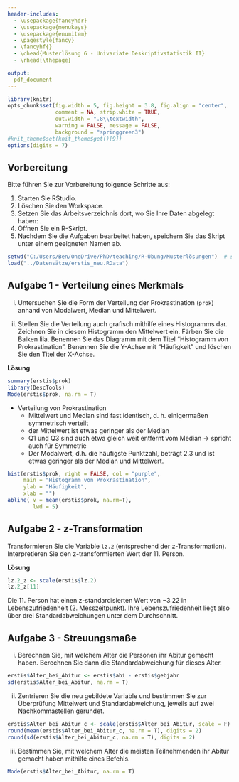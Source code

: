 ```yaml
---
header-includes:
  - \usepackage{fancyhdr}
  - \usepackage{menukeys}
  - \usepackage{enumitem}
  - \pagestyle{fancy}
  - \fancyhf{}
  - \chead{Musterlösung 6 - Univariate Deskriptivstatistik II}
  - \rhead{\thepage}

output:
  pdf_document
---
```


```r
library(knitr)
opts_chunk$set(fig.width = 5, fig.height = 3.8, fig.align = "center", 
               comment = NA, strip.white = TRUE, 
               out.width = ".8\\textwidth",
               warning = FALSE, message = FALSE, 
               background = "springgreen3")
#knit_theme$set(knit_theme$get()[9])
options(digits = 7)
```

## Vorbereitung

Bitte führen Sie zur Vorbereitung folgende Schritte aus:

1.  Starten Sie RStudio.
2.  Löschen Sie den Workspace. 
3.  Setzen Sie das Arbeitsverzeichnis dort, wo Sie Ihre Daten abgelegt haben: \menu{Session > Set Working Directory > Choose Directory}.
3.  Öffnen Sie ein R-Skript.
4.  Nachdem Sie die Aufgaben bearbeitet haben, speichern Sie das Skript unter einem geeigneten Namen ab.

```r
setwd("C:/Users/Ben/OneDrive/PhD/teaching/R-Übung/Musterlösungen")  # set wd in source file location
load("../Datensätze/erstis_neu.RData")
```

## Aufgabe 1 - Verteilung eines Merkmals

(i) Untersuchen Sie die Form der Verteilung der Prokrastination (`prok`) anhand von Modalwert, Median und Mittelwert.

(ii) Stellen Sie die Verteilung auch grafisch mithilfe eines Histogramms dar. Zeichnen Sie in diesem Histogramm den Mittelwert ein. Färben Sie die Balken lila. Benennen Sie das Diagramm mit dem Titel "Histogramm von Prokrastination". Benennen Sie die Y-Achse mit "Häufigkeit" und löschen Sie den Titel der X-Achse.

**Lösung**

```r
summary(erstis$prok)
library(DescTools)
Mode(erstis$prok, na.rm = T)
```
- Verteilung von Prokrastination 
  + Mittelwert und Median sind fast identisch, d. h. einigermaßen symmetrisch verteilt
  + der Mittelwert ist etwas geringer als der Median 
  + Q1 und Q3 sind auch etwa gleich weit entfernt vom Median -> spricht auch für Symmetrie
  + Der Modalwert, d.h. die häufigste Punktzahl, beträgt 2.3 und ist etwas geringer als der Median und Mittelwert. 

```r
hist(erstis$prok, right = FALSE, col = "purple",
     main = "Histogramm von Prokrastination",
     ylab = "Häufigkeit", 
     xlab = "")
abline( v = mean(erstis$prok, na.rm=T),
        lwd = 5)
```

## Aufgabe 2 - z-Transformation

Transformieren Sie die Variable `lz.2` (entsprechend der z-Transformation). Interpretieren Sie den z-transformierten Wert der 11. Person.

**Lösung**

```r
lz.2_z <- scale(erstis$lz.2)
lz.2_z[11]
```

Die 11. Person hat einen z-standardisierten Wert von $-3.22$ in Lebenszufriedenheit (2. Messzeitpunkt). Ihre Lebenszufriedenheit liegt also über drei Standardabweichungen unter dem Durchschnitt.

## Aufgabe 3 - Streuungsmaße

(i) Berechnen Sie, mit welchem Alter die Personen ihr Abitur gemacht haben. Berechnen Sie dann die Standardabweichung für dieses Alter.

```r
erstis$Alter_bei_Abitur <- erstis$abi - erstis$gebjahr 
sd(erstis$Alter_bei_Abitur, na.rm = T)
```

(ii) Zentrieren Sie die neu gebildete Variable und bestimmen Sie zur Überprüfung Mittelwert und Standardabweichung, jeweils auf zwei Nachkommastellen gerundet. 

```r
erstis$Alter_bei_Abitur_c <- scale(erstis$Alter_bei_Abitur, scale = F)
round(mean(erstis$Alter_bei_Abitur_c, na.rm = T), digits = 2)
round(sd(erstis$Alter_bei_Abitur_c, na.rm = T), digits = 2)
```

(iii) Bestimmen Sie, mit welchem Alter die meisten Teilnehmenden ihr Abitur gemacht haben mithilfe eines Befehls.

```r
Mode(erstis$Alter_bei_Abitur, na.rm = T)
```













